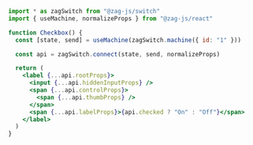 ```jsx
import * as zagSwitch from "@zag-js/switch"
import { useMachine, normalizeProps } from "@zag-js/react"

function Checkbox() {
  const [state, send] = useMachine(zagSwitch.machine({ id: "1" }))

  const api = zagSwitch.connect(state, send, normalizeProps)

  return (
    <label {...api.rootProps}>
      <input {...api.hiddenInputProps} />
      <span {...api.controlProps}>
        <span {...api.thumbProps} />
      </span>
      <span {...api.labelProps}>{api.checked ? "On" : "Off"}</span>
    </label>
  )
}
```
